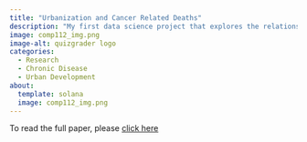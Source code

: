 ```yaml
---
title: "Urbanization and Cancer Related Deaths"
description: "My first data science project that explores the relationship between the rate of urbanization (an example of high urbanization is any developed country and vice versa, an instance of low urbanization is any developing/underdeveloped country) and the accelaration rate of cancer deaths."
image: comp112_img.png
image-alt: quizgrader logo
categories:
  - Research
  - Chronic Disease
  - Urban Development
about:
  template: solana
  image: comp112_img.png
---
```


To read the full paper, please [click here](file:///Users/nguyenhoangtam/Documents/year%202%20/sem%202/COMP%20112/Ting_Tam_Chris_final_project/Final%20Report.html)
